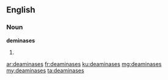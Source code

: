 ==English==

===Noun===
'''deminases'''

# {{plural of|deaminase}}

[[ar:deaminases]]
[[fr:deaminases]]
[[ku:deaminases]]
[[mg:deaminases]]
[[my:deaminases]]
[[ta:deaminases]]